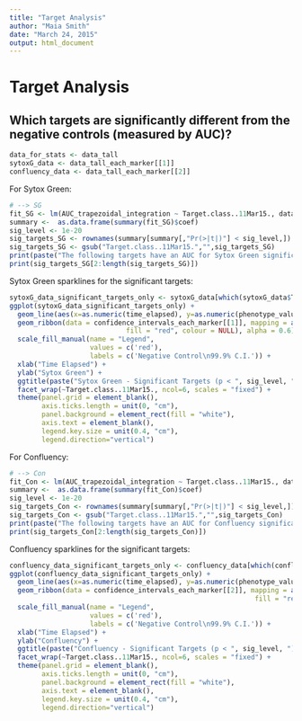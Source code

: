 ```yaml
---
title: "Target Analysis"
author: "Maia Smith"
date: "March 24, 2015"
output: html_document
---
```


Target Analysis
===========

Which targets are significantly different from the negative controls (measured by AUC)?
------------------------

```r
data_for_stats <- data_tall
sytoxG_data <- data_tall_each_marker[[1]]
confluency_data <- data_tall_each_marker[[2]]
```

For Sytox Green:

```r
# --> SG
fit_SG <- lm(AUC_trapezoidal_integration ~ Target.class..11Mar15., data_for_stats, subset = phenotypic_Marker == "SG")
summary <-  as.data.frame(summary(fit_SG)$coef)
sig_level <- 1e-20
sig_targets_SG <- rownames(summary[summary[,"Pr(>|t|)"] < sig_level,])
sig_targets_SG <- gsub("Target.class..11Mar15.","",sig_targets_SG)
print(paste("The following targets have an AUC for Sytox Green significantly different (p < ",sig_level,") from the negative controls' AUC?",sep=""))
print(sig_targets_SG[2:length(sig_targets_SG)])
```

Sytox Green sparklines for the significant targets:

```r
sytoxG_data_significant_targets_only <- sytoxG_data[which(sytoxG_data$Target.class..11Mar15. %in% sig_targets_SG) , ]
ggplot(sytoxG_data_significant_targets_only) +
  geom_line(aes(x=as.numeric(time_elapsed), y=as.numeric(phenotype_value), group=Compound)) +
  geom_ribbon(data = confidence_intervals_each_marker[[1]], mapping = aes(x = time_elapsed, ymin = phenotype_value.NC.lower, ymax = phenotype_value.NC.upper,
                             fill = "red", colour = NULL), alpha = 0.6) +
  scale_fill_manual(name = "Legend",
                    values = c('red'),
                    labels = c('Negative Control\n99.9% C.I.')) +
  xlab("Time Elapsed") +
  ylab("Sytox Green") +
  ggtitle(paste("Sytox Green - Significant Targets (p < ", sig_level, ")",sep="")) +
  facet_wrap(~Target.class..11Mar15., ncol=6, scales = "fixed") +
  theme(panel.grid = element_blank(),
        axis.ticks.length = unit(0, "cm"),
        panel.background = element_rect(fill = "white"),
        axis.text = element_blank(),
        legend.key.size = unit(0.4, "cm"),
        legend.direction="vertical")
```

For Confluency:

```r
# --> Con
fit_Con <- lm(AUC_trapezoidal_integration ~ Target.class..11Mar15., data_for_stats, subset = phenotypic_Marker == "Con")
summary <-  as.data.frame(summary(fit_Con)$coef)
sig_level <- 1e-20
sig_targets_Con <- rownames(summary[summary[,"Pr(>|t|)"] < sig_level,])
sig_targets_Con <- gsub("Target.class..11Mar15.","",sig_targets_Con)
print(paste("The following targets have an AUC for Confluency significantly different (p < ",sig_level,") from the negative controls' AUC?",sep=""))
print(sig_targets_Con[2:length(sig_targets_Con)])
```

Confluency sparklines for the significant targets:

```r
confluency_data_significant_targets_only <- confluency_data[which(confluency_data$Target.class..11Mar15. %in% sig_targets_Con) , ]
ggplot(confluency_data_significant_targets_only) +
  geom_line(aes(x=as.numeric(time_elapsed), y=as.numeric(phenotype_value), group=Compound)) +
  geom_ribbon(data = confidence_intervals_each_marker[[2]], mapping = aes(x = time_elapsed, ymin = phenotype_value.NC.lower, ymax = phenotype_value.NC.upper,
                                                             fill = "red", colour = NULL), alpha = 0.6) +
  scale_fill_manual(name = "Legend",
                    values = c('red'),
                    labels = c('Negative Control\n99.9% C.I.')) +
  xlab("Time Elapsed") +
  ylab("Confluency") +
  ggtitle(paste("Confluency - Significant Targets (p < ", sig_level, ")",sep="")) +
  facet_wrap(~Target.class..11Mar15., ncol=6, scales = "fixed") +
  theme(panel.grid = element_blank(),
        axis.ticks.length = unit(0, "cm"),
        panel.background = element_rect(fill = "white"),
        axis.text = element_blank(), 
        legend.key.size = unit(0.4, "cm"),
        legend.direction="vertical")
```

